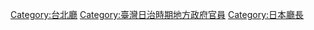 [[Category:台北廳|Category:台北廳]]
[[Category:臺灣日治時期地方政府官員|Category:臺灣日治時期地方政府官員]]
[[Category:日本廳長|Category:日本廳長]]